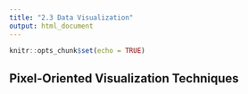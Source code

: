 ```yaml
---
title: "2.3 Data Visualization"
output: html_document
---
```


```r
knitr::opts_chunk$set(echo = TRUE)
```

## Pixel-Oriented Visualization Techniques


